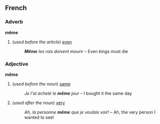 ==French==
===Adverb===
'''même'''

#(''used before the article'') [[even]]
#:'''''Même''' les rois doivent mourir'' &ndash; Even kings must die

===Adjective===
'''même'''

#(''used before the noun'') [[same]]
#:''Je l'ai acheté le '''même''' jour'' &ndash; I bought it the same day
#(''used after the noun'') [[very]]
#:''Ah, la personne '''même''' que je voulais voir!'' &ndash; Ah, the very person I wanted to see!